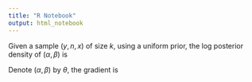 ```yaml
---
title: "R Notebook"
output: html_notebook
---
```


Given a sample $(y, n, x)$ of size $k$, using a uniform prior, the log posterior density of $(\alpha, \beta)$ is
\begin{align*}
\log p(\alpha, \beta | y, n, x) &\propto \sum_{i=1}^{k}\left\{
    y_i \log\left(\text{logit}^{-1}(\alpha+\beta x_i)\right) + (n_i - y_i)          
    \log\left(1-\text{logit}^{-1}(\alpha+\beta x_i)\right)
\right\}\\
&= \sum_{i=1}^{k}\left\{
    -y_i \log(1+e^{-\alpha-\beta x_i}) - (n_i - y_i) \log(1+e^{\alpha+\beta x_i}).
\right\}
\end{align*}

Denote $(\alpha, \beta)$ by $\theta$, the gradient is 
\begin{align*}
\frac{d \log p}{d \theta} &= \left(\frac{d \log p}{d \alpha}, \frac{d \log p}{d \beta} \right)\\
&= \left(\sum_{i=1}^{k}\left\{
    \frac{y_i}{1+ e^{\alpha+\beta x_i}} - \frac{(n_i - y_i)}{1+e^{-\alpha-\beta x_i}}
\right\}, \sum_{i=1}^{k}\left\{
    \frac{x_i y_i}{1+ e^{\alpha+\beta x_i}} - \frac{x_i (n_i - y_i)}{1+e^{-\alpha-\beta x_i}}
\right\} \right).
\end{align*}

